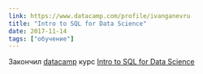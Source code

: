 ```yaml
---
link: https://www.datacamp.com/profile/ivanganevru
title: "Intro to SQL for Data Science"
date: 2017-11-14
tags: ["обучение"]
---
```


Закончил [datacamp](https://www.datacamp.com/profile/ivanganevru) курс [Intro to SQL for Data Science](https://www.datacamp.com/courses/intro-to-sql-for-data-science)